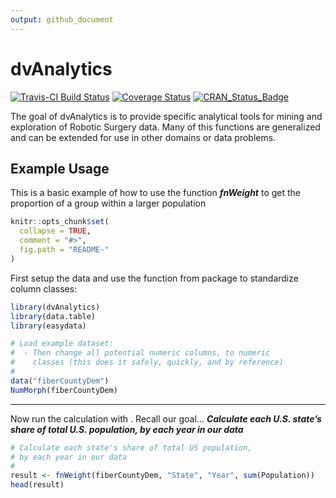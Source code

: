 ```yaml
---
output: github_document
---
```


<!-- README.md is generated from README.Rmd. Please edit that file -->

# dvAnalytics

[![Travis-CI Build Status](https://travis-ci.org/bfatemi/dvAnalytics.svg?branch=master)](https://travis-ci.org/bfatemi/dvAnalytics) [![Coverage Status](https://img.shields.io/codecov/c/github/bfatemi/dvAnalytics/master.svg)](https://codecov.io/github/bfatemi/dvAnalytics?branch=master) [![CRAN\_Status\_Badge](http://www.r-pkg.org/badges/version/dvAnalytics)](https://cran.r-project.org/package=dvAnalytics)

The goal of dvAnalytics is to provide specific analytical tools for mining and exploration of Robotic Surgery data. Many of this functions are generalized and can be extended for use in other domains or data problems.

## Example Usage

This is a basic example of how to use the function *__fnWeight__* to get the proportion of a group within a larger population

```r
knitr::opts_chunk$set(
  collapse = TRUE,
  comment = "#>",
  fig.path = "README-"
)
```

First setup the data and use the function \code{NumMorph} from package \code{easydata} to standardize 
column classes:

```r
library(dvAnalytics)
library(data.table)
library(easydata)

# Load example dataset:
#  - Then change all potential numeric columns, to numeric
#    classes (this does it safely, quickly, and by reference)
#
data("fiberCountyDem")
NumMorph(fiberCountyDem)
```

***

Now run the calculation with \code{fnWeight}. Recall our goal... *__Calculate each U.S. state's share of total U.S. population, by each year in our data__*

```r
# Calculate each state's share of total US population,
# by each year in our data
#
result <- fnWeight(fiberCountyDem, "State", "Year", sum(Population))
head(result)
```
